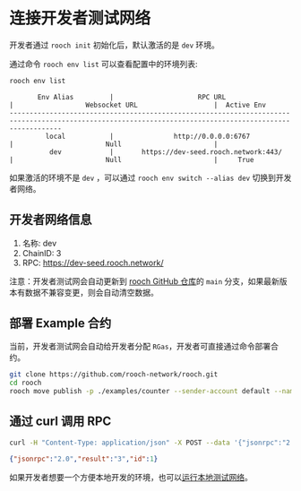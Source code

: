 # 连接开发者测试网络

开发者通过 `rooch init` 初始化后，默认激活的是 `dev` 环境。

通过命令 `rooch env list` 可以查看配置中的环境列表:

```bash copy
rooch env list
```
```text                                                                                                                                              
       Env Alias         |                     RPC URL                      |                  Websocket URL                   |  Active Env 
---------------------------------------------------------------------------------------------------------------------------------------------------------
         local           |               http://0.0.0.0:6767               |                       Null                       |             
          dev            |       https://dev-seed.rooch.network:443/        |                       Null                       |     True  
```

如果激活的环境不是 `dev` ，可以通过 `rooch env switch --alias dev` 切换到开发者网络。

## 开发者网络信息

1. 名称: dev
2. ChainID: 3
3. RPC: https://dev-seed.rooch.network/

注意：开发者测试网会自动更新到 [rooch GitHub 仓库](https://github.com/rooch-network/rooch)的 `main` 分支，如果最新版本有数据不兼容变更，则会自动清空数据。

## 部署 Example 合约

当前，开发者测试网会自动给开发者分配 `RGas`，开发者可直接通过命令部署合约。

```bash copy
git clone https://github.com/rooch-network/rooch.git
cd rooch
rooch move publish -p ./examples/counter --sender-account default --named-addresses rooch_examples=default
```

## 通过 curl 调用 RPC

```bash copy
curl -H "Content-Type: application/json" -X POST --data '{"jsonrpc":"2.0","method":"rooch_getChainID","params":[],"id":1}' https://dev-seed.rooch.network
```
```json
{"jsonrpc":"2.0","result":"3","id":1}
```

如果开发者想要一个方便本地开发的环境，也可以[运行本地测试网络](./run-local-testnet)。
